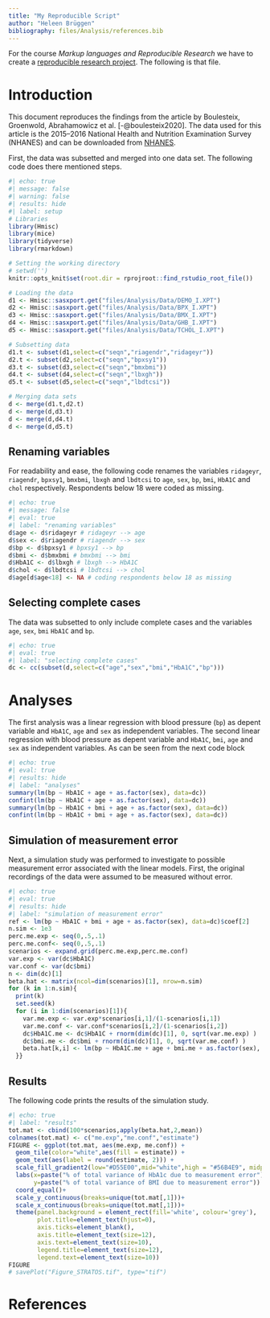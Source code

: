 ```yaml
---
title: "My Reproducible Script"
author: "Heleen Brüggen"
bibliography: files/Analysis/references.bib
---
```


For the course *Markup languages and Reproducible Research* we have to create a [reproducible research project](files/reproducible-script.zip). The following is that file. 

# Introduction 
This document reproduces the findings from the article by Boulesteix, Groenwold, Abrahamowicz et al. [-@boulesteix2020].
The data used for this article is the 2015–2016 National Health and Nutrition Examination Survey (NHANES) and can be downloaded from [NHANES](https://wwwn.cdc.gov/nchs/nhanes/). 

First, the data was subsetted and merged into one data set. The following code does there mentioned steps.

```r
#| echo: true
#| message: false
#| warning: false
#| results: hide
#| label: setup
# Libraries
library(Hmisc)
library(mice)
library(tidyverse)
library(rmarkdown)

# Setting the working directory
# setwd('')
knitr::opts_knit$set(root.dir = rprojroot::find_rstudio_root_file())

# Loading the data
d1 <- Hmisc::sasxport.get("files/Analysis/Data/DEMO_I.XPT")
d2 <- Hmisc::sasxport.get("files/Analysis/Data/BPX_I.XPT")
d3 <- Hmisc::sasxport.get("files/Analysis/Data/BMX_I.XPT")
d4 <- Hmisc::sasxport.get("files/Analysis/Data/GHB_I.XPT")
d5 <- Hmisc::sasxport.get("files/Analysis/Data/TCHOL_I.XPT")

# Subsetting data
d1.t <- subset(d1,select=c("seqn","riagendr","ridageyr"))
d2.t <- subset(d2,select=c("seqn","bpxsy1"))
d3.t <- subset(d3,select=c("seqn","bmxbmi"))
d4.t <- subset(d4,select=c("seqn","lbxgh"))
d5.t <- subset(d5,select=c("seqn","lbdtcsi"))

# Merging data sets 
d <- merge(d1.t,d2.t)
d <- merge(d,d3.t)
d <- merge(d,d4.t)
d <- merge(d,d5.t)
```

## Renaming variables
For readability and ease, the following code renames the variables `ridageyr`, `riagendr`, `bpxsy1`, `bmxbmi`, `lbxgh` and `lbdtcsi` to `age`, `sex`, `bp`, `bmi`, `HbA1C` and `chol` respectively. Respondents below 18 were coded as missing. 
```r
#| echo: true
#| message: false
#| eval: true
#| label: "renaming variables"
d$age <- d$ridageyr # ridageyr --> age
d$sex <- d$riagendr # riagendr --> sex
d$bp <- d$bpxsy1 # bpxsy1 --> bp
d$bmi <- d$bmxbmi # bmxbmi --> bmi
d$HbA1C <- d$lbxgh # lbxgh --> HbA1C
d$chol <- d$lbdtcsi # lbdtcsi --> chol
d$age[d$age<18] <- NA # coding respondents below 18 as missing
```

## Selecting complete cases
The data was subsetted to only include complete cases and the variables `age`, `sex`, `bmi` `HbA1C` and `bp`.  
```r
#| echo: true
#| eval: true
#| label: "selecting complete cases"
dc <- cc(subset(d,select=c("age","sex","bmi","HbA1C","bp")))
```

# Analyses
The first analysis was a linear regression with blood pressure (`bp`) as depent variable and `HbA1C`, `age` and `sex` as independent variables. The second linear regression with blood pressure as depent variable and `HbA1C`, `bmi`, `age` and `sex` as independent variables. As can be seen from the next code block
```r
#| echo: true
#| eval: true
#| results: hide
#| label: "analyses"
summary(lm(bp ~ HbA1C + age + as.factor(sex), data=dc))
confint(lm(bp ~ HbA1C + age + as.factor(sex), data=dc))
summary(lm(bp ~ HbA1C + bmi + age + as.factor(sex), data=dc))
confint(lm(bp ~ HbA1C + bmi + age + as.factor(sex), data=dc))
```

## Simulation of measurement error
Next, a simulation study was performed to investigate to possible measurement error associated with the linear models. First, the original recordings of the data were assumed to be measured without error. 
```r
#| echo: true
#| eval: true
#| results: hide
#| label: "simulation of measurement error"
ref <- lm(bp ~ HbA1C + bmi + age + as.factor(sex), data=dc)$coef[2]
n.sim <- 1e3
perc.me.exp <- seq(0,.5,.1)
perc.me.conf<- seq(0,.5,.1)
scenarios <- expand.grid(perc.me.exp,perc.me.conf)
var.exp <- var(dc$HbA1C)
var.conf <- var(dc$bmi)
n <- dim(dc)[1]
beta.hat <- matrix(ncol=dim(scenarios)[1], nrow=n.sim)
for (k in 1:n.sim){
  print(k)
  set.seed(k)
  for (i in 1:dim(scenarios)[1]){
    var.me.exp <- var.exp*scenarios[i,1]/(1-scenarios[i,1])
    var.me.conf <- var.conf*scenarios[i,2]/(1-scenarios[i,2])
    dc$HbA1C.me <- dc$HbA1C + rnorm(dim(dc)[1], 0, sqrt(var.me.exp) )
    dc$bmi.me <- dc$bmi + rnorm(dim(dc)[1], 0, sqrt(var.me.conf) )
    beta.hat[k,i] <- lm(bp ~ HbA1C.me + age + bmi.me + as.factor(sex), data=dc)$coef[2]
  }}
```

## Results
The following code prints the results of the simulation study.
```r
#| echo: true
#| label: "results"
tot.mat <- cbind(100*scenarios,apply(beta.hat,2,mean))
colnames(tot.mat) <- c("me.exp","me.conf","estimate")
FIGURE <- ggplot(tot.mat, aes(me.exp, me.conf)) +
  geom_tile(color="white",aes(fill = estimate)) +
  geom_text(aes(label = round(estimate, 2))) +
  scale_fill_gradient2(low="#D55E00",mid="white",high = "#56B4E9", midpoint=ref) +
  labs(x=paste("% of total variance of HbA1c due to measurement error"),
       y=paste("% of total variance of BMI due to measurement error")) +
  coord_equal()+
  scale_y_continuous(breaks=unique(tot.mat[,1]))+
  scale_x_continuous(breaks=unique(tot.mat[,1]))+
  theme(panel.background = element_rect(fill='white', colour='grey'),
        plot.title=element_text(hjust=0),
        axis.ticks=element_blank(),
        axis.title=element_text(size=12),
        axis.text=element_text(size=10),
        legend.title=element_text(size=12),
        legend.text=element_text(size=10))
FIGURE
# savePlot("Figure_STRATOS.tif", type="tif")
```

# References